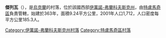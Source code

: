 {{coord|48|54|42|N|25|13|15|E|scale:30000|display=title}}

'''傑列瓦'''（{{lang-uk|Делева}}），是[[烏克蘭|烏克蘭]]的村落，位於該國西部[[伊萬諾-弗蘭科夫斯克州|伊萬諾-弗蘭科夫斯克州]]，由[[特盧馬奇區|特盧馬奇區]]負責管轄，始建於363年，面積9.24平方公里，2001年人口1,712，人口密度每平方公里185.3人。

{{DEFAULTSORT:Делева}}
[[Category:伊萬諾-弗蘭科夫斯克州村落|Category:伊萬諾-弗蘭科夫斯克州村落]]
[[Category:特盧馬奇區村落|Category:特盧馬奇區村落]]


{{IvanoFrankivsk-geo-stub}}